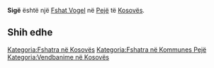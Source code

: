 {{Fshat në Kosovës
 | Emri                = Sigë
| sqi_N_name = Sigë
| sqi_N_FULL_NAME_RO = Sigë
| sqi_N_FULL_NAME_ND_RO = Sige
| sqi_N_SORT_NAME_RG = SIGE
| sqi_N_FULL_NAME_RG = Sigë
| sqi_N_FULL_NAME_ND_RG = Sige
| srp_N_name = Siga
| srp_N_FULL_NAME_RO = Siga
| srp_N_FULL_NAME_ND_RO = Siga
| srp_N_SORT_NAME_RG = SIGA
| srp_N_FULL_NAME_RG = Siga
| srp_N_FULL_NAME_ND_RG = Siga
| srp_NS_name = Сига
| srp_NS_FULL_NAME_RO = Сига
| srp_NS_FULL_NAME_ND_RO = Сига
| srp_NS_SORT_NAME_RG = СИГА
| srp_NS_FULL_NAME_RG = Сига
| srp_NS_FULL_NAME_ND_RG = Сига
| std_V_name = Ciga
| std_V_FULL_NAME_RO = Ciga
| std_V_FULL_NAME_ND_RO = Ciga
| std_V_SORT_NAME_RG = CIGA
| std_V_FULL_NAME_RG = Ciga
| std_V_FULL_NAME_ND_RG = Ciga

 | Emri (Rasa dhanore) = 
 | Figura              = 
 | Shteti              = Kosovo
 | Komuna              = Pejë
 | Kodi postar         = 
 | Sipërfaqja          = 

 | Popullsia           = 

 | Regj. i popullsisë  = 
 | Dend. e popullsisë  = 
 | Faqja zyrtare       = 
 <!--- Koordinatat ----> 
 | Gjerësia            = 42.709722
 | Gjatësia            = 20.305556
 | Lartësia            = 
}}
'''Sigë''' është një [[Fshat Vogel]] në [[Pejë]] të [[Kosovës]].

<!-- == Gjeografia == -->
<!-- == Historia == -->
<!-- == Demografia == -->
== Shih edhe ==
{{Komuna Pejë}}
{{Kosovo-Administrata-Cung}}

[[Kategoria:Fshatra në Kosovës]]
[[Kategoria:Fshatra në Kommunes Pejë]]
[[Kategoria:Vendbanime në Kosovës]]